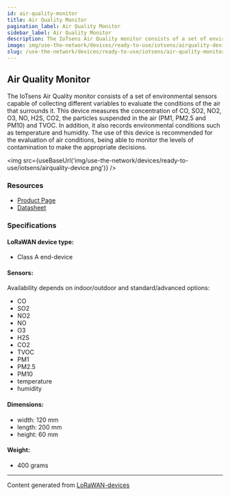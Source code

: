 ```yaml
---
id: air-quality-monitor
title: Air Quality Monitor
pagination_label: Air Quality Monitor
sidebar_label: Air Quality Monitor
description: The IoTsens Air Quality monitor consists of a set of environmental sensors capable of collecting different variables to evaluate the conditions of the air that surrounds it. This device measures the concentration of CO, SO2, NO2, O3, NO, H2S, CO2, the particles suspended in the air (PM1, PM2.5 and PM10) and TVOC.
image: img/use-the-network/devices/ready-to-use/iotsens/airquality-device.png
slug: /use-the-network/devices/ready-to-use/iotsens/air-quality-monitor
---
```



## Air Quality Monitor

The IoTsens Air Quality monitor consists of a set of environmental sensors capable of collecting
different variables to evaluate the conditions of the air that surrounds it. This device measures
the concentration of CO, SO2, NO2, O3, NO, H2S, CO2, the particles suspended in the air
(PM1, PM2.5 and PM10) and TVOC. In addition, it also records environmental conditions such as
temperature and humidity. The use of this device is recommended for the evaluation of air
conditions, being able to monitor the levels of contamination to make the appropriate decisions.

<img src={useBaseUrl('img/use-the-network/devices/ready-to-use/iotsens/airquality-device.png')} />

### Resources

- [Product Page](https://www.iotsens.com/en/product/air-quality-monitor/)
- [Datasheet](https://www.iotsens.com/wp-content/datasheets/Calidad_del_Aire_IOTSENS_EN.pdf)

### Specifications

#### LoRaWAN device type:
- Class A end-device

#### Sensors:

Availability depends on indoor/outdoor and standard/advanced options:
- CO
- SO2
- NO2
- NO
- O3
- H2S
- CO2
- TVOC
- PM1
- PM2.5
- PM10
- temperature
- humidity

#### Dimensions:

- width: 120 mm
- length: 200 mm
- height: 60 mm

#### Weight:

- 400 grams

---

Content generated from [LoRaWAN-devices](https://github.com/TheThingsNetwork/lorawan-devices)
